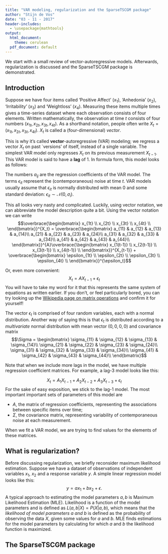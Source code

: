 ```yaml
---
title: "VAR modeling, regularization and the SparseTSCGM package"
author: "Stijn de Vos"
date: "03 - 11 - 2017"
header-includes:
  - \usepackage{mathtools}
output:
  html_document:
    theme: cerulean
  pdf_document: default
---
```


We start with a small review of vector-autoregressive models. Afterwards, regularization is discussed and the SparseTSCGM package is demonstrated.

## Introduction

Suppose we have four items called 'Positive Affect' ($x_1$), 'Anhedonia' ($x_2$), 'Irritability' ($x_3$) and 'Weightloss' ($x_4$). Measuring these items multiple times gives a time-series dataset where each observation consists of four elements. Written mathematically, the observation at time $t$ consists of four numbers $(x_{1t}, x_{2t}, x_{3t}, x_{4t})$. As a shorthand notation, people often write $X_t = (x_{1t}, x_{2t}, x_{3t}, x_{4t})$. $X_t$ is called a (four-dimensional) *vector*.

This is why it's called **vector**-autoregressive (VAR) modeling; we regress a vector $X_t$ on past `versions' of itself, instead of a single variable. The simplest VAR model only regresses $X_t$ on its previous measurement $X_{t-1}$. This VAR model is said to have a **lag** of 1. In formula form, this model looks as follows:

\begin{align*}
x_{1t} &= a_{11} x_{1(t-1)}+a_{12}x_{2(t-1)}+a_{13}x_{3(t-1)}+a_{14}x_{4(t-1)}+\epsilon_{1t}\\
x_{2t} &= a_{21} x_{1(t-1)}+a_{22}x_{2(t-1)}+a_{23}x_{3(t-1)}+a_{24}x_{4(t-1)}+\epsilon_{2t}\\
x_{3t} &= a_{31} x_{1(t-1)}+a_{32}x_{2(t-1)}+a_{33}x_{3(t-1)}+a_{34}x_{4(t-1)}+\epsilon_{3t}\\
x_{4t} &= a_{41} x_{1(t-1)}+a_{42}x_{2(t-1)}+a_{43}x_{3(t-1)}+a_{44}x_{4(t-1)}+\epsilon_{4t}
\end{align*}

The numbers $a_{ij}$ are the regression coefficients of the VAR model. The terms $\epsilon_{it}$ represent the (contemporaneous) noise at time $t$. VAR models usually assume that $\epsilon_{it}$ is normally distributed with mean 0 and some standard deviation: $\epsilon_{it} \sim \mathcal{N}(0, \sigma_i)$. 

This all looks very nasty and complicated. Luckily, using vector notation, we can abbreviate the model description quite a bit. Using the vector notation we can write $$\overbrace{\begin{bmatrix}
x_{1t} \\ 
x_{2t} \\ 
x_{3t} \\ 
x_{4t} \\ 
\end{bmatrix}}^{X_t} = \overbrace{\begin{bmatrix}
a_{11} & a_{12} & a_{13} & a_{14}\\ 
a_{21} & a_{22} & a_{23} & a_{24}\\ 
a_{31} & a_{32} & a_{33} & a_{34}\\ 
a_{41} & a_{42} & a_{43} & a_{44}\\ 
\end{bmatrix}}^{A}\overbrace{\begin{bmatrix}
x_{1(t-1)} \\ 
x_{2(t-1)} \\ 
x_{3(t-1)} \\ 
x_{4(t-1)} \\ 
\end{bmatrix}}^{X_{t-1}} + \overbrace{\begin{bmatrix}
\epsilon_{1t} \\ 
\epsilon_{2t} \\ 
\epsilon_{3t} \\ 
\epsilon_{4t} \\ 
\end{bmatrix}}^{\epsilon_t}$$

Or, even more convenient: $$X_t = AX_{t-1} + \epsilon_t$$ You will have to take my word for it that this represents the same system of equations as written earlier. If you don't, or feel particularly bored, you can try looking up the [Wikipedia page on matrix operations](https://en.wikipedia.org/wiki/Matrix_(mathematics)#Basic_operations) and confirm it for yourself!

The vector $\epsilon_t$ is comprised of four random variables, each with a normal distribution. Another way of saying this is that $\epsilon_t$ is distributed according to a *multivariate* normal distribution with mean vector $(0,0,0,0)$ and covariance matrix $$\Sigma = \begin{bmatrix}
\sigma_{11} & \sigma_{12} & \sigma_{13} & \sigma_{14}\\ 
\sigma_{21} & \sigma_{22} & \sigma_{23} & \sigma_{24}\\ 
\sigma_{31} & \sigma_{32} & \sigma_{33} & \sigma_{34}\\ 
\sigma_{41} & \sigma_{42} & \sigma_{43} & \sigma_{44}\\ 
\end{bmatrix}$$

Note that when we include more lags in the model, we have multiple regression coefficient matrices. For example, a lag-3 model looks like this:

$$X_t = A_1 X_{t-1} + A_2 X_{t-2} + A_3 X_{t-3} + \epsilon_t$$
For the sake of easy exposition, we stick to the lag-1 model. The most important important sets of parameters of this model are

 * $A$, the matrix of regression coefficients, representing the associations between specific items over time;
 * $\Sigma$, the covariance matrix, representing variability of contemporaneous noise at each measurement.
 
When we fit a VAR model, we are trying to find values for the elements of these matrices.

## What is regularization?

Before discussing regularization, we briefly reconsider maximum likelihood estimation. Suppose we have a dataset of observations of independent variables $x_1$, $x_2$ and a response variable $y$. A simple linear regression model looks like this: $$y = ax_1 + bx_2 + \epsilon.$$ A typical approach to estimating the model parameters $a, b$ is Maximum Likelihood Estimation (MLE). Likelihood is a function of the model parameters and is defined as $L(a, b | X) = P(X | a, b)$, which means that the *likelihood of model parameters $a$ and $b$* is defined as the probability of observing the data $X$, given some values for $a$ and $b$. MLE finds estimations for the model parameters by calculating for which $a$ and $b$ the likelihood function is maximized. 

## The SparseTSCGM package

